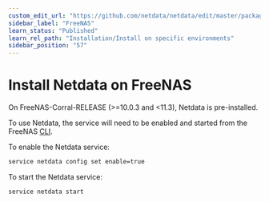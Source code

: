 ```yaml
---
custom_edit_url: "https://github.com/netdata/netdata/edit/master/packaging/installer/methods/freenas.md"
sidebar_label: "FreeNAS"
learn_status: "Published"
learn_rel_path: "Installation/Install on specific environments"
sidebar_position: "57"
---
```



# Install Netdata on FreeNAS

On FreeNAS-Corral-RELEASE (>=10.0.3 and <11.3), Netdata is pre-installed.

To use Netdata, the service will need to be enabled and started from the FreeNAS [CLI](https://github.com/freenas/cli).

To enable the Netdata service:

```sh
service netdata config set enable=true
```

To start the Netdata service:

```sh
service netdata start
```


